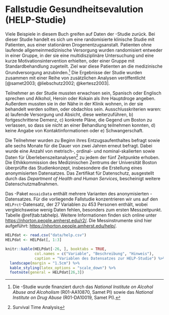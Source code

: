 # Fallstudie Gesundheitsevalution (HELP-Studie) {#HELPstudie}

Viele Beispiele in diesem Buch greifen auf Daten der \textsc{HELP}-Studie zurück. Bei dieser Studie handelt es sich um eine randomisierte klinische Studie mit Patienten, aus einer stationären Drogenentzugsanstalt. Patienten ohne laufende allgemeinmedizinische Versorgung wurden randomisiert entweder in einer Gruppe, in der sie eine multidisziplinäre Untersuchung und eine kurze Motivationsintervention erhielten, oder einer Gruppe mit Standardbehandlung zugeteilt. Ziel war diese Patienten an die medizinische Grundversorgung anzubinden.^[Die \textsc{HELP}-Studie wurde finanziert durch das *National Institute on Alcohol Abuse and Alcoholism* (R01-AA10870, Samet PI) sowie das *National Institute on Drug Abuse* (R01-DA10019, Samet PI).] Die Ergebnisse der Studie wurden zusammen mit einer Reihe von zusätzlichen Analysen veröffentlicht [@samet2003; @liebschutz2002; @kertesz2003].

Teilnehmer an der Studie mussten erwachsen sein, Spanisch oder Englisch sprechen und Alkohol, Heroin oder Kokain als ihre Hauptdroge angeben. Außerdem mussten sie in der Nähe in der Klinik wohnen, in der sie behandelt werden sollten, oder obdachlos sein. Ausschlusskriterien waren: a) laufende Versorgung und Absicht, diese weiterzuführen, b) fortgeschrittene Demenz, c) konkrete Pläne, die Gegend um Boston zu verlassen, so dass sie nicht an einer Behandlung teilnehmen konnten, d) keine Angabe von Kontaktinformationen oder e) Schwangerschaft.

Die Teilnehmer wurden zu Beginn ihres Entzugsaufenthaltes befragt sowie alle sechs Monate für die Dauer von zwei Jahren erneut befragt. Dabei wurde eine Anzahl von metrisch-, ordinal- und nominal-skalierten sowie Daten für Überlebenszeitanalysen^[Survival Time Analysis] zu jedem der fünf Zeitpunkte erhoben. Die Ethikkommission des  Medizinischen Zentrums der Universität Boston überprüfte das Studienkonzept, insbesondere die Erstellung eines anonymisierten Datensatzes. Das Zertifikat für Datenschutz, ausgestellt durch das *Department of Health and Human Services*, bescheinigt weitere Datenschutzmaßnahmen. 

Das \textsf{R}-Paket `mosaicData` enthält mehrere Varianten des anonymisierten  \textsc{HELP}-Datensatzes. Für die vorliegende Fallstudie konzentrieren wir uns auf den `HELPrct`-Datensatz, der 27 Variablen zu 453 Personen enthält, wobei vergleichsweise wenig Daten fehlen, besonders zum ersten Messzeitpunkt. Tabelle \@ref(tab:tabhelp). Weitere Informationen finden sich online unter [https://nhorton.people.amherst.edu/r2/](https://nhorton.people.amherst.edu/r2/). Die Messinstrumente sind hier aufgeführt: [https://nhorton.people.amherst.edu/help/](https://nhorton.people.amherst.edu/help/).

\index{Health Evaluation and Linkage to Primary Care (HELP) - Studie}
\index{HELPrct Datensatz}

\newpage
\thispagestyle{empty}
```r
HELPdat <- read.csv("data/help.csv")
HELPdat <- HELPdat[, 1:3]

knitr::kable(HELPdat[-26, ], booktabs = TRUE, 
             col.names = c("Variable", "Beschreibung", "Hinweis"),
             caption = "Variablen des Datensatzes zur HELP-Studie") %>% 
  landscape(margin = "1.5cm") %>%
  kable_styling(latex_options = "scale_down") %>% 
  footnote(general = HELPdat[26,3])
```
